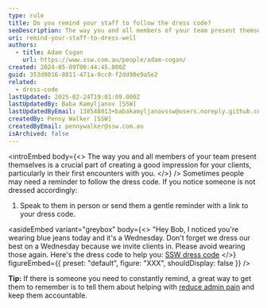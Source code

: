 ```yaml
---
type: rule
title: Do you remind your staff to follow the dress code?
seoDescription: The way you and all members of your team present themselves is a crucial part of creating a good impression for your clients, particularly in their first encounters with you.
uri: remind-your-staff-to-dress-well
authors:
  - title: Adam Cogan
    url: https://www.ssw.com.au/people/adam-cogan/
created: 2024-05-09T00:44:45.000Z
guid: 353d9016-8811-471a-9cc0-f2dd98e9a5e2
related:
  - dress-code
lastUpdated: 2025-02-24T19:01:09.000Z
lastUpdatedBy: Baba Kamyljanov [SSW]
lastUpdatedByEmail: 138548013+babakamyljanovssw@users.noreply.github.com
createdBy: Penny Walker [SSW]
createdByEmail: pennywalker@ssw.com.au
isArchived: false
---
```


<introEmbed
  body={<>
The way you and all members of your team present themselves is a crucial part of creating a good impression for your clients, particularly in their first encounters with you.
  </>}
/>
Sometimes people may need a reminder to follow the dress code. If you notice someone is not dressed accordingly:

1. Speak to them in person or send them a gentle reminder with a link to your dress code.


<asideEmbed
  variant="greybox"
  body={<>
    "Hey Bob, I noticed you're wearing blue jeans today and it's a Wednesday. Don't forget we dress our best on a Wednesday because we invite clients in. Please avoid wearing those again. Here's the dress code to help you: [SSW dress code](/dress-code)
  </>}
  figureEmbed={{
    preset: "default",
    figure: "XXX",
    shouldDisplay: false
  }}
/>


**Tip:** If there is someone you need to constantly remind, a great way to get them to remember is to tell them about helping with [reduce admin pain](/reduce-your-admin) and keep them accountable.
